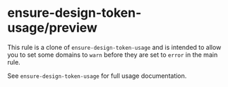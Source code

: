 # ensure-design-token-usage/preview

This rule is a clone of `ensure-design-token-usage` and is intended to allow you to set some domains
to `warn` before they are set to `error` in the main rule.

See `ensure-design-token-usage` for full usage documentation.
